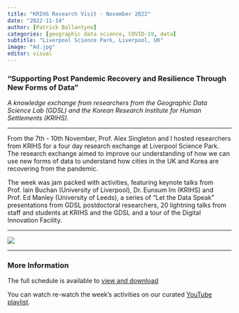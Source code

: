```yaml
---
title: "KRIHS Research Visit - November 2022"
date: "2022-11-14"
author: [Patrick Ballantyne]
categories: [geographic data science, COVID-19, data]
subtitle: "Liverpool Science Park, Liverpool, UK"
image: "Ad.jpg"
editor: visual
---
```


### "Supporting Post Pandemic Recovery and Resilience Through New Forms of Data"

*A knowledge exchange from researchers from the Geographic Data Science Lab (GDSL) and the Korean Research Institute for Human Settlements (KRIHS).*

---

From the 7th - 10th November, Prof. Alex Singleton and I hosted researchers from KRIHS for a four day research exchange at Liverpool Science Park. The research exchange aimed to improve our understanding of how we can use new forms of data to understand how cities in the UK and Korea are recovering from the pandemic. 

The week was jam packed with activities, featuring keynote talks from Prof. Iain Buchan (University of Liverpool), Dr. Eunsum Im (KRIHS) and Prof. Ed Manley (University of Leeds), a series of "Let the Data Speak" presentations from GDSL postdoctoral researchers, 20 lightning talks from staff and students at KRIHS and the GDSL and a tour of the Digital Innovation Facility. 

---

![](Ad.jpg)

---

### More Information

The full schedule is available to [view and download](KRIHS-GDSL.pdf)

You can watch re-watch the week's activities on our curated [YouTube playlist](https://www.youtube.com/watch?v=0mIOtFVowYQ).


